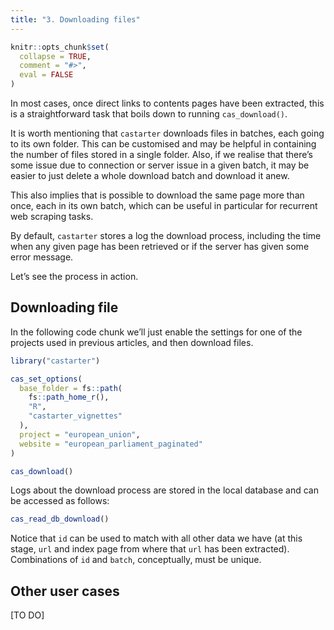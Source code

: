 ```yaml
---
title: "3. Downloading files"
---
```


```r
knitr::opts_chunk$set(
  collapse = TRUE,
  comment = "#>",
  eval = FALSE
)
```


In most cases, once direct links to contents pages have been extracted, this is a straightforward task that boils down to running `cas_download()`.

It is worth mentioning that `castarter` downloads files in batches, each going to its own folder. This can be customised and may be helpful in containing the number of files stored in a single folder. Also, if we realise that there's some issue due to connection or server issue in a given batch, it may be easier to just delete a whole download batch and download it anew. 

This also implies that is possible to download the same page more than once, each in its own batch, which can be useful in particular for recurrent web scraping tasks. 

By default, `castarter` stores a log the download process, including the time when any given page has been retrieved or if the server has given some error message. 

Let's see the process in action. 

## Downloading file

In the following code chunk we'll just enable the settings for one of the projects used in previous articles, and then download files.

```r
library("castarter")

cas_set_options(
  base_folder = fs::path(
    fs::path_home_r(),
    "R",
    "castarter_vignettes"
  ),
  project = "european_union",
  website = "european_parliament_paginated"
)

cas_download()
```

Logs about the download process are stored in the local database and can be accessed as follows:

```r
cas_read_db_download()
```

Notice that `id` can be used to match with all other data we have (at this stage, `url` and index page from where that `url` has been extracted). Combinations of `id` and `batch`, conceptually, must be unique.



## Other user cases

[TO DO]

